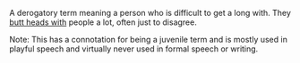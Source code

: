 A derogatory term meaning a person who is difficult to get a long with. They [[butt heads with]] people a lot, often just to disagree.

Note:
This has a connotation for being a juvenile term and is mostly used in playful speech and virtually never used in formal speech or writing.